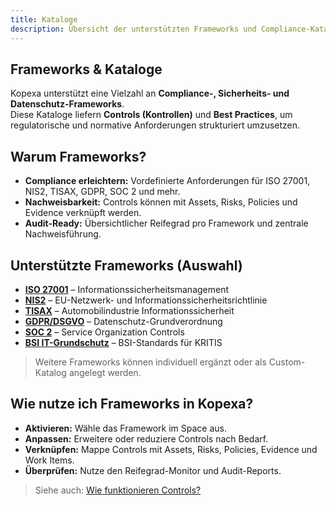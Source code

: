 ```yaml
---
title: Kataloge
description: Übersicht der unterstützten Frameworks und Compliance-Kataloge in Kopexa
---
```


## Frameworks & Kataloge

Kopexa unterstützt eine Vielzahl an **Compliance-, Sicherheits- und Datenschutz-Frameworks**.  
Diese Kataloge liefern **Controls (Kontrollen)** und **Best Practices**, um regulatorische und normative Anforderungen strukturiert umzusetzen.
    
## Warum Frameworks?

- **Compliance erleichtern:** Vordefinierte Anforderungen für ISO 27001, NIS2, TISAX, GDPR, SOC 2 und mehr.
- **Nachweisbarkeit:** Controls können mit Assets, Risks, Policies und Evidence verknüpft werden.
- **Audit-Ready:** Übersichtlicher Reifegrad pro Framework und zentrale Nachweisführung.

## Unterstützte Frameworks (Auswahl)

- [**ISO 27001**](./iso27001/index.mdx) – Informationssicherheitsmanagement
- [**NIS2**](./nis2/index.mdx) – EU-Netzwerk- und Informationssicherheitsrichtlinie
- [**TISAX**](./tisax/index.mdx) – Automobilindustrie Informationssicherheit
- [**GDPR/DSGVO**](./gdpr/index.mdx) – Datenschutz-Grundverordnung
- [**SOC 2**](./soc2/index.mdx) – Service Organization Controls
- [**BSI IT-Grundschutz**](./bsi/index.mdx) – BSI-Standards für KRITIS

> Weitere Frameworks können individuell ergänzt oder als Custom-Katalog angelegt werden.

## Wie nutze ich Frameworks in Kopexa?

- **Aktivieren:** Wähle das Framework im Space aus.
- **Anpassen:** Erweitere oder reduziere Controls nach Bedarf.
- **Verknüpfen:** Mappe Controls mit Assets, Risks, Policies, Evidence und Work Items.
- **Überprüfen:** Nutze den Reifegrad-Monitor und Audit-Reports.

> Siehe auch: [Wie funktionieren Controls?](../core/spaces/catalogs-controls/index.mdx)
